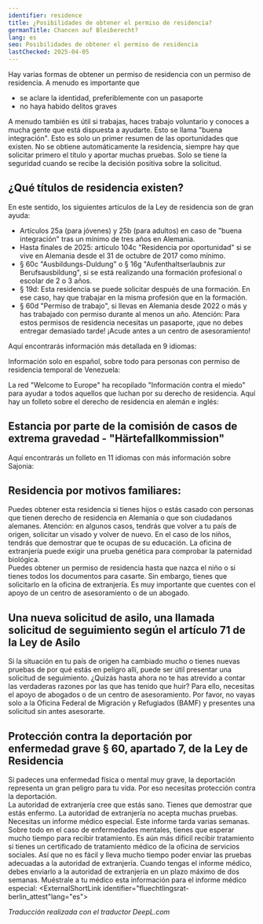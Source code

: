 ```yaml
---
identifier: residence
title: ¿Posibilidades de obtener el permiso de residencia?
germanTitle: Chancen auf Bleiberecht?
lang: es
seo: Posibilidades de obtener el permiso de residencia
lastChecked: 2025-04-05
---
```


Hay varias formas de obtener un permiso de residencia con un permiso de residencia. A menudo es importante que

- se aclare la identidad, preferiblemente con un pasaporte
- no haya habido delitos graves

<Block identifier="get-legal-advice" />

A menudo también es útil si trabajas, haces trabajo voluntario y conoces a mucha gente que está dispuesta a ayudarte. Esto se llama "buena integración".
Esto es solo un primer resumen de las oportunidades que existen.
No se obtiene automáticamente la residencia, siempre hay que solicitar primero el título y aportar muchas pruebas. Solo se tiene la seguridad cuando se recibe la decisión positiva sobre la solicitud.

## ¿Qué títulos de residencia existen?

En este sentido, los siguientes artículos de la Ley de residencia son de gran ayuda:
- Artículos 25a (para jóvenes) y 25b (para adultos) en caso de "buena integración" tras un mínimo de tres años en Alemania. 
- Hasta finales de 2025: artículo 104c "Residencia por oportunidad" si se vive en Alemania desde el 31 de octubre de 2017 como mínimo. 
- § 60c "Ausbildungs-Duldung" o § 16g "Aufenthaltserlaubnis zur Berufsausbildung", si se está realizando una formación profesional o escolar de 2 o 3 años.
- § 19d: Esta residencia se puede solicitar después de una formación. En ese caso, hay que trabajar en la misma profesión que en la formación.
- § 60d "Permiso de trabajo", si llevas en Alemania desde 2022 o más y has trabajado con permiso durante al menos un año.
Atención: Para estos permisos de residencia necesitas un pasaporte, ¡que no debes entregar demasiado tarde! ¡Acude antes a un centro de asesoramiento!

Aquí encontrarás información más detallada en 9 idiomas:

<ExternalShortLink identifier="handbookgermany_residence"></ExternalShortLink>

Información solo en español, sobre todo para personas con permiso de residencia temporal de Venezuela:

<ExternalShortLink identifier="sfr_residencia"></ExternalShortLink>

La red "Welcome to Europe" ha recopilado "Información contra el miedo" para ayudar a todos aquellos que luchan por su derecho de residencia. Aquí hay un folleto sobre el derecho de residencia en alemán e inglés:

<ExternalShortLink identifier="wcurighttostay"></ExternalShortLink>

## Estancia por parte de la comisión de casos de extrema gravedad - "Härtefallkommission"

Aquí encontrarás un folleto en 11 idiomas con más información sobre Sajonia:

<ExternalShortLink identifier="saxhfk_hardship"></ExternalShortLink>

## Residencia por motivos familiares:

Puedes obtener esta residencia si tienes hijos o estás casado con personas que tienen derecho de residencia en Alemania o que son ciudadanos alemanes.
Atención: en algunos casos, tendrás que volver a tu país de origen, solicitar un visado y volver de nuevo. En el caso de los niños, tendrás que demostrar que te ocupas de su educación. La oficina de extranjería puede exigir una prueba genética para comprobar la paternidad biológica.<br/>
Puedes obtener un permiso de residencia hasta que nazca el niño o si tienes todos los documentos para casarte. Sin embargo, tienes que solicitarlo en la oficina de extranjería. 
Es muy importante que cuentes con el apoyo de un centro de asesoramiento o de un abogado.

## Una nueva solicitud de asilo, una llamada solicitud de seguimiento según el artículo 71 de la Ley de Asilo

Si la situación en tu país de origen ha cambiado mucho o tienes nuevas pruebas de por qué estás en peligro allí, puede ser útil presentar una solicitud de seguimiento.
¿Quizás hasta ahora no te has atrevido a contar las verdaderas razones por las que has tenido que huir?
Para ello, necesitas el apoyo de abogados o de un centro de asesoramiento. Por favor, no vayas solo a la Oficina Federal de Migración y Refugiados (BAMF) y presentes una solicitud sin antes asesorarte.

## Protección contra la deportación por enfermedad grave § 60, apartado 7, de la Ley de Residencia
Si padeces una enfermedad física o mental muy grave, la deportación representa un gran peligro para tu vida. Por eso necesitas protección contra la deportación. <br/>
La autoridad de extranjería cree que estás sano. Tienes que demostrar que estás enfermo. La autoridad de extranjería no acepta muchas pruebas. Necesitas un informe médico especial. Este informe tarda varias semanas. Sobre todo en el caso de enfermedades mentales, tienes que esperar mucho tiempo para recibir tratamiento. Es aún más difícil recibir tratamiento si tienes un certificado de tratamiento médico de la oficina de servicios sociales.
Así que no es fácil y lleva mucho tiempo poder enviar las pruebas adecuadas a la autoridad de extranjería. Cuando tengas el informe médico, debes enviarlo a la autoridad de extranjería en un plazo máximo de dos semanas.
Muéstrale a tu médico esta información para el informe médico especial: <ExternalShortLink identifier="fluechtlingsrat-berlin_attest"lang="es"></ExternalShortLink>

*Traducción realizada con el traductor DeepL.com*
